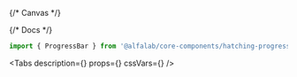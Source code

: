 

<Meta
    title='Components/HatchingProgressBar'
    component={HatchingProgressBar}
    id='HatchingProgressBar'
/>

{/* Canvas */}

<Story name='HatchingProgressBar'>
    <HatchingProgressBar
        value={number('value', 40)}
        hatchValue={number('hatchValue', 60)}
        view={select('view', [
            'positive',
            'negative',
            'attention',
            'link',
            'tertiary',
            'secondary',
            'primary',
            'accent',
        ])}
    />
</Story>

{/* Docs */}

<ComponentHeader
    name='HatchingProgressBar'
    design='https://www.figma.com/file/cdNnkh2QdxuvYLrBm4cubM/Web-%3A%3A-Core-Default-Components?type=design&node-id=96157%3A121692&mode=design&t=Itgzojk9BOtPqYkS-1'
/>

```jsx
import { ProgressBar } from '@alfalab/core-components/hatching-progress-bar';
```

<Tabs
    description={<Description />}
    props={<ArgsTable of={HatchingProgressBarTS} />}
    cssVars={<CssVars css={styles} />}
/>
